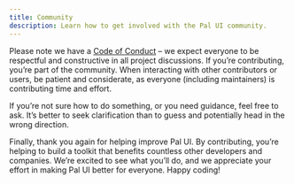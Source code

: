 ```yaml
---
title: Community
description: Learn how to get involved with the Pal UI community.
---
```


Please note we have a [Code of Conduct](https://github.com/beamitpal/pal/blob/main/.github/CODE_OF_CONDUCT.md) – we expect everyone to be respectful and constructive in all project discussions. If you’re contributing, you’re part of the community. When interacting with other contributors or users, be patient and considerate, as everyone (including maintainers) is contributing time and effort.

If you’re not sure how to do something, or you need guidance, feel free to ask. It’s better to seek clarification than to guess and potentially head in the wrong direction.

Finally, thank you again for helping improve Pal UI. By contributing, you’re helping to build a toolkit that benefits countless other developers and companies. We’re excited to see what you’ll do, and we appreciate your effort in making Pal UI better for everyone. Happy coding!
